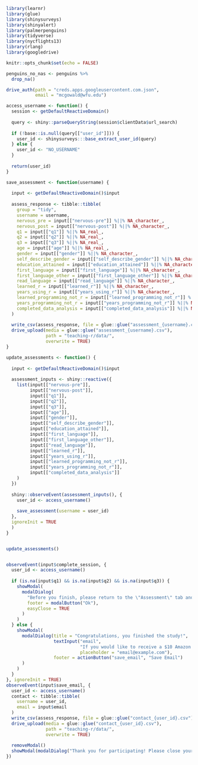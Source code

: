 ```r
library(learnr)
library(glue)
library(shinysurveys)
library(shinyalert)
library(palmerpenguins)
library(tidyverse)
library(nycflights13)
library(rlang)
library(googledrive)

knitr::opts_chunk$set(echo = FALSE)
```

```r
penguins_no_nas <- penguins %>%
  drop_na()
```

```r
drive_auth(path = "creds.apps.googleusercontent.com.json",
           email = "mcgowald@wfu.edu")
```


```r

access_username <- function() {
  session <- getDefaultReactiveDomain()
  
  query <- shiny::parseQueryString(session$clientData$url_search)
  
  if (!base::is.null(query[["user_id"]])) {
    user_id <- shinysurveys:::base_extract_user_id(query)
  } else {
    user_id <- "NO_USERNAME"
  }
  
  return(user_id)
}

save_assessment <- function(username) {
  
  input <- getDefaultReactiveDomain()$input
  
  assess_response <- tibble::tibble(
    group = "tidy",
    username = username,
    nervous_pre = input[["nervous-pre"]] %||% NA_character_,
    nervous_post = input[["nervous-post"]] %||% NA_character_,
    q1 = input[["q1"]] %||% NA_real_,
    q2 = input[["q2"]] %||% NA_real_,
    q3 = input[["q3"]] %||% NA_real_,
    age = input[["age"]] %||% NA_real_,
    gender = input[["gender"]] %||% NA_character_,
    self_describe_gender = input[["self_describe_gender"]] %||% NA_character_,
    education_attained = input[["education_attained"]] %||% NA_character_,
    first_language = input[["first_language"]] %||% NA_character_,
    first_language_other = input[["first_language_other"]] %||% NA_character_,
    read_language = input[["read_language"]] %||% NA_character_,
    learned_r = input[["learned_r"]] %||% NA_character_,
    years_using_r = input[["years_using_r"]] %||% NA_character_,
    learned_programming_not_r = input[["learned_programming_not_r"]] %||% NA_character_,
    years_programming_not_r = input[["years_programming_not_r"]] %||% NA_character_,
    completed_data_analysis = input[["completed_data_analysis"]] %||% NA_character_
  )
  
  write_csv(assess_response, file = glue::glue("assessment_{username}.csv"))
  drive_upload(media = glue::glue("assessment_{username}.csv"),
               path = "teaching-r/data/",
               overwrite = TRUE)
}

update_assessments <- function() {
  
  input <- getDefaultReactiveDomain()$input
  
  assessment_inputs <- shiny::reactive({
    list(input[["nervous-pre"]],
         input[["nervous-post"]],
         input[["q1"]],
         input[["q2"]],
         input[["q3"]],
         input[["age"]],
         input[["gender"]],
         input[["self_describe_gender"]],
         input[["education_attained"]],
         input[["first_language"]],
         input[["first_language_other"]],
         input[["read_language"]],
         input[["learned_r"]],
         input[["years_using_r"]],
         input[["learned_programming_not_r"]],
         input[["years_programming_not_r"]],
         input[["completed_data_analysis"]]
    )
  })
  
  shiny::observeEvent(assessment_inputs(), {
    user_id <- access_username()
    
    save_assessment(username = user_id)
  }, 
  ignoreInit = TRUE
  )
}


update_assessments()


observeEvent(input$complete_session, {
  user_id <- access_username()
  
  if (is.na(input$q1) && is.na(input$q2) && is.na(input$q3)) {
    showModal(
      modalDialog(
        "Before you finish, please return to the \"Assessment\" tab and complete the 3 question assessment",
        footer = modalButton("Ok"),
        easyClose = TRUE
      )
    ) 
  } else {
    showModal(
      modalDialog(title = "Congratulations, you finished the study!",
                  textInput("email", 
                            "If you would like to receive a $10 Amazon gift card, please provide your email.", 
                            placeholder = "email@example.com"),
                  footer = actionButton("save_email", "Save Email")
      )
    )
  } 
}, ignoreInit = TRUE)
observeEvent(input$save_email, {
  user_id <- access_username()
  contact <- tibble::tibble(
    username = user_id,
    email = input$email
  )
  write_csv(assess_response, file = glue::glue("contact_{user_id}.csv"))
  drive_upload(media = glue::glue("contact_{user_id}.csv"),
               path = "teaching-r/data/",
               overwrite = TRUE)
  
  removeModal()
  showModal(modalDialog("Thank you for participating! Please close your browser window now.", footer = NULL))
})
```